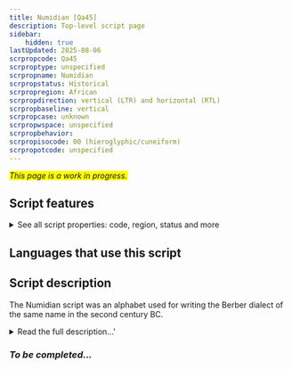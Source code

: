 ```yaml
---
title: Numidian [Qa45]
description: Top-level script page
sidebar:
    hidden: true
lastUpdated: 2025-08-06
scrpropcode: Qa45
scrproptype: unspecified
scrpropname: Numidian
scrpropstatus: Historical
scrpropregion: African
scrpropdirection: vertical (LTR) and horizontal (RTL)
scrpropbaseline: vertical
scrpropcase: unknown
scrpropwspace: unspecified
scrpropbehavior: 
scrpropisocode: 00 (hieroglyphic/cuneiform)
scrpropotcode: unspecified
---
```


<span style='background-color:yellow'>_This page is a work in progress._</span>


## Script features

<details>
<summary> See all script properties: code, region, status and more</summary>
<ScriptInfo />
</details>

## Languages that use this script

<WsList script='Qa45' wsMax='5' />

## Script description

The Numidian script was an alphabet used for writing the Berber dialect of the same name in the second century BC.

<details><summary>Read the full description...'</summary>_Not yet available._</details>

### _To be completed..._

